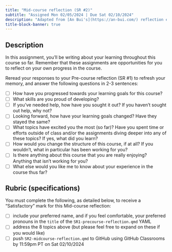 ```yaml
---
title: "Mid-course reflection (SR #2)"
subtitle: "Assigned Mon 02/05/2024 | Due Sat 02/10/2024"
description: "Adapted from [An Bui's](https://an-bui.com/) reflection exercises in ENVS 193DS"
title-block-banner: true
---
```


## Description 

In this assignment, you’ll be writing about your learning throughout this course so far. Remember that these assignments are opportunities for you to reflect on your own progress in the course. 

Reread your responses to your Pre-course reflection (SR #1) to refresh your memory, and answer the following questions in 2-3 sentences:

- [ ] How have you progressed towards your learning goals for this course?
- [ ] What skills are you proud of developing?
- [ ] If you’ve needed help, how have you sought it out? If you haven’t sought out help, why not?
- [ ] Looking forward, how have your learning goals changed? Have they stayed the same?
- [ ] What topics have excited you the most (so far)? Have you spent time or efforts outside of class and/or the assignments diving deeper into any of these topics? If yes, what did you learn?
- [ ] How would you change the structure of this course, if at all? If you wouldn’t, what in particular has been working for you?
- [ ] Is there anything about this course that you are really enjoying? Anything that isn’t working for you?
- [ ] What else would you like me to know about your experience in the course thus far?

## Rubric (specifications)

You must complete the following, as detailed below, to receive a "Satisfactory" mark for this Mid-course reflection:

  - [ ] include your preferred name, and if you feel comfortable, your preferred pronouns in the `title` of the `SR1-precourse-reflection.qmd` YAML 
  - [ ] address the 8 topics above (but please feel free to expand on these if you would like)
  - [ ] push `SR2-midcourse-reflection.qmd` to GitHub using GitHub Classrooms by 11:59pm PT on Sat 02/10/2024
